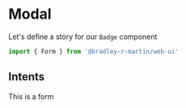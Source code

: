 <!-- Modal.stories.mdx -->



<Meta title='Components/Form' argTypes={{}} component={Form} />

# Modal

Let's define a story for our `Badge` component

```javascript
import { Form } from '@bradley-r-martin/web-ui'
```

## Intents

<Canvas>
  <Form>This is a form</Form>
</Canvas>
